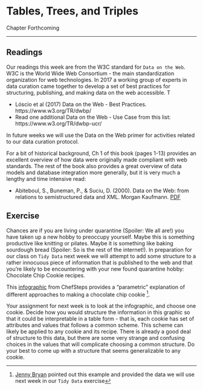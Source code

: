 # Tables, Trees, and Triples

Chapter Forthcoming

---

## Readings
Our readings this week are from the W3C standard for `Data on the Web`. W3C is the World Wide Web Consortium - the main standardization organization for web technologies. In 2017 a working group of experts in data curation came together to develop a set of best practices for structuring, publishing, and making data on the web accessible. T  

- Lóscio et al (2017) Data on the Web - Best Practices. https://www.w3.org/TR/dwbp/
- Read one additional Data on the Web - Use Case from this list: https://www.w3.org/TR/dwbp-ucr/

In future weeks we will use the Data on the Web primer for activities related to our data curation protocol.

For a bit of historical background, Ch 1 of this book (pages 1-13) provides an excellent overview of how data were originally made compliant with web standards. The rest of the book also provides a great overview of data models and database integration more generally, but it is very much a lengthy and time intensive read:

- Abiteboul, S., Buneman, P., & Suciu, D. (2000). Data on the Web: from relations to semistructured data and XML. Morgan Kaufmann. [PDF](https://homepages.dcc.ufmg.br/~laender/material/Data-on-the-Web-Skeleton.pdf)

## Exercise
Chances are if you are living under quarantine (Spoiler: We all are!) you have taken up a new hobby to preoccupy yourself. Maybe this is something productive like knitting or pilates. Maybe it is something like baking sourdough bread (Spoiler: So is the rest of the internet!). In preparation for our class on `Tidy Data` next week we will attempt to add some structure to a rather innocuous piece of information that is published to the web and that you're likely to be encountering with your new found quarantine hobby: Chocolate Chip Cookie recipes.

This [infographic](https://d3vjjov8ymzzxi.cloudfront.net/chefsteps-com-files/chefsteps-cookie-table.pdf) from ChefSteps provides a "parametric" explanation of different approaches to making a chocolate chip cookie ^[[Jenny Bryan](https://jennybryan.org/about/) pointed out this example and provided the data we will use next week in our `Tidy Data` exercise].

Your assignment for next week is to look at the infographic, and choose one cookie. Decide how you would structure the information in this graphic so that it could be interpretable in a table form - that is, each cookie has set of attributes and values that follows a common scheme. This scheme can likely be applied to any cookie and its recipe. There is already a good deal of structure to this data, but there are some very strange and confusing choices in the values that will complicate choosing a common structure. Do your best to come up with a structure that seems generalizable to any cookie.

